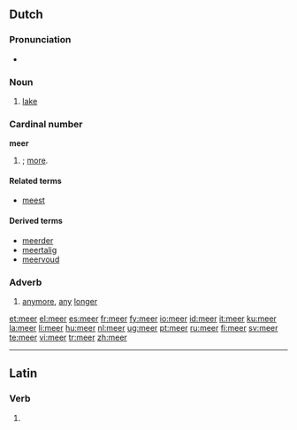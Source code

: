 {{see|Meer}}
==Dutch==

===Pronunciation===
*{{audio|Nl-meer.ogg|audio}}

===Noun===
{{nl-noun|g=n|meren|meertje}}

# [[lake]]

===Cardinal number===
'''meer'''

# {{comparative of|nodot=1|lang=nl|POS=numeral|veel}}; [[more]].

====Related terms====
* [[meest]]

====Derived terms====
* [[meerder]]
* [[meertalig]]
* [[meervoud]]

===Adverb===
{{infl|nl|adverb}}

# [[anymore]], [[any]] [[longer]]

[[et:meer]]
[[el:meer]]
[[es:meer]]
[[fr:meer]]
[[fy:meer]]
[[io:meer]]
[[id:meer]]
[[it:meer]]
[[ku:meer]]
[[la:meer]]
[[li:meer]]
[[hu:meer]]
[[nl:meer]]
[[ug:meer]]
[[pt:meer]]
[[ru:meer]]
[[fi:meer]]
[[sv:meer]]
[[te:meer]]
[[vi:meer]]
[[tr:meer]]
[[zh:meer]]

----
==Latin==
===Verb===
{{la-verb-form|meer}}

# {{conjugation of|[[meo#Latin|meō]]||1|s|pres|pass|sub}}

{{rfc-auto}}